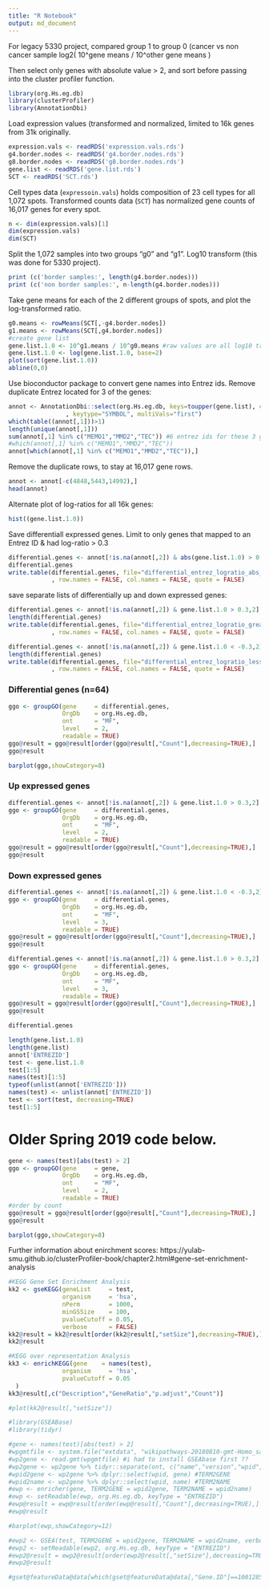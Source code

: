 ---
title: "R Notebook"
output: md_document
---

For legacy 5330 project, compared group 1 to group 0 (cancer vs non cancer sample
log2( 10^gene means / 10^other gene means )

Then select only genes with absolute value > 2, and sort before passing into the cluster profiler function.
```{r, echo=FALSE}
library(org.Hs.eg.db)
library(clusterProfiler)
library(AnnotationDbi)
```

Load expression values (transformed and normalized, limited to 16k genes from 31k originally.
```{r}
expression.vals <- readRDS('expression.vals.rds')
g4.border.nodes <- readRDS('g4.border.nodes.rds')
g8.border.nodes <- readRDS('g8.border.nodes.rds')
gene.list <- readRDS('gene.list.rds')
SCT <- readRDS('SCT.rds')
```

Cell types data (`expressoin.vals`) holds composition of 23 cell types for all 1,072 spots. Transformed counts data (`SCT`) has normalized gene counts of 16,017 genes for every spot.
```{r}
n <- dim(expression.vals)[1]
dim(expression.vals)
dim(SCT)
```

Split the 1,072 samples into two groups "g0" and "g1". Log10 transform (this was done for 5330 project).
```{r}
print (c('border samples:', length(g4.border.nodes)))
print (c('non border samples:', n-length(g4.border.nodes)))
```

Take gene means for each of the 2 different groups of spots, and plot the log-transformed ratio.
```{r}
g0.means <- rowMeans(SCT[,-g4.border.nodes])
g1.means <- rowMeans(SCT[,g4.border.nodes])
#create gene list
gene.list.1.0 <- 10^g1.means / 10^g0.means #raw values are all log10 transormed. undo that.
gene.list.1.0 <- log(gene.list.1.0, base=2)
plot(sort(gene.list.1.0))
abline(0,0)
```

Use bioconductor package to convert gene names into Entrez ids. Remove duplicate Entrez located for 3 of the genes:
```{r}
annot <- AnnotationDbi::select(org.Hs.eg.db, keys=toupper(gene.list), columns=c("SYMBOL","ENTREZID")
                , keytype="SYMBOL", multiVals="first")
which(table((annot[,1]))>1)
length(unique(annot[,1]))
sum(annot[,1] %in% c("MEMO1","MMD2","TEC")) #6 entrez ids for these 3 gene symbols
#which(annot[,1] %in% c("MEMO1","MMD2","TEC"))
annot[which(annot[,1] %in% c("MEMO1","MMD2","TEC")),]
```
Remove the duplicate rows, to stay at 16,017 gene rows.
```{r}
annot <- annot[-c(4848,5443,14992),]
head(annot)
```

Alternate plot of log-ratios for all 16k genes:
```{r}
hist((gene.list.1.0))
```
Save differentiall expressed genes. Limit to only genes that mapped to an Entrez ID & had log-ratio > 0.3
```{r}
differential.genes <- annot[!is.na(annot[,2]) & abs(gene.list.1.0) > 0.3,2]
differential.genes
write.table(differential.genes, file="differential_entrez_logratio_abs_greater_point3.txt"
            , row.names = FALSE, col.names = FALSE, quote = FALSE)
```

save separate lists of differentially up and down expressed genes:
```{r}
differential.genes <- annot[!is.na(annot[,2]) & gene.list.1.0 > 0.3,2]
length(differential.genes)
write.table(differential.genes, file="differential_entrez_logratio_greater_point3.txt"
            , row.names = FALSE, col.names = FALSE, quote = FALSE)

differential.genes <- annot[!is.na(annot[,2]) & gene.list.1.0 < -0.3,2]
length(differential.genes)
write.table(differential.genes, file="differential_entrez_logratio_less_point3.txt"
            , row.names = FALSE, col.names = FALSE, quote = FALSE)
```
### Differential genes (n=64)
```{r}
ggo <- groupGO(gene     = differential.genes,
               OrgDb    = org.Hs.eg.db,
               ont      = "MF",
               level    = 2,
               readable = TRUE)
ggo@result = ggo@result[order(ggo@result[,"Count"],decreasing=TRUE),]
ggo@result

barplot(ggo,showCategory=8)
```

### Up expressed genes
```{r}
differential.genes <- annot[!is.na(annot[,2]) & gene.list.1.0 > 0.3,2]
ggo <- groupGO(gene     = differential.genes,
               OrgDb    = org.Hs.eg.db,
               ont      = "MF",
               level    = 2,
               readable = TRUE)
ggo@result = ggo@result[order(ggo@result[,"Count"],decreasing=TRUE),]
ggo@result
```


### Down expressed genes
```{r}
differential.genes <- annot[!is.na(annot[,2]) & gene.list.1.0 < -0.3,2]
ggo <- groupGO(gene     = differential.genes,
               OrgDb    = org.Hs.eg.db,
               ont      = "MF",
               level    = 3,
               readable = TRUE)
ggo@result = ggo@result[order(ggo@result[,"Count"],decreasing=TRUE),]
ggo@result
```



```{r}
differential.genes <- annot[!is.na(annot[,2]) & gene.list.1.0 > 0.3,2]
ggo <- groupGO(gene     = differential.genes,
               OrgDb    = org.Hs.eg.db,
               ont      = "MF",
               level    = 3,
               readable = TRUE)
ggo@result = ggo@result[order(ggo@result[,"Count"],decreasing=TRUE),]
ggo@result
```


```{r}
differential.genes
```


```{r}
length(gene.list.1.0)
length(gene.list)
annot['ENTREZID']
test <- gene.list.1.0
test[1:5]
names(test)[1:5]
typeof(unlist(annot['ENTREZID']))
names(test) <- unlist(annot['ENTREZID'])
test <- sort(test, decreasing=TRUE)
test[1:5]
```



# Older Spring 2019 code below.
```{r}
gene <- names(test)[abs(test) > 2]
ggo <- groupGO(gene     = gene,
               OrgDb    = org.Hs.eg.db,
               ont      = "MF",
               level    = 2,
               readable = TRUE)
#order by count
ggo@result = ggo@result[order(ggo@result[,"Count"],decreasing=TRUE),]
ggo@result
```

```{r}
barplot(ggo,showCategory=8)
```



Further information about enirchment scores:
https://yulab-smu.github.io/clusterProfiler-book/chapter2.html#gene-set-enrichment-analysis

```{r}
#KEGG Gene Set Enrichment Analysis
kk2 <- gseKEGG(geneList     = test,
               organism     = 'hsa',
               nPerm        = 1000,
               minGSSize    = 100,
               pvalueCutoff = 0.05,
               verbose      = FALSE)
kk2@result = kk2@result[order(kk2@result[,"setSize"],decreasing=TRUE),]
kk2@result
```

```{r}
#KEGG over representation Analysis
kk3 <- enrichKEGG(gene    = names(test),
               organism     = 'hsa',
               pvalueCutoff = 0.05
  )
kk3@result[,c("Description","GeneRatio","p.adjust","Count")]
```


```{r}
#plot(kk2@result[,"setSize"])
```



```{r}
#library(GSEABase)
#library(tidyr)
```

```{r}
#gene <- names(test)[abs(test) > 2]
#wpgmtfile <- system.file("extdata", "wikipathways-20180810-gmt-Homo_sapiens.gmt", package="clusterProfiler")
#wp2gene <- read.gmt(wpgmtfile) #i had to install GSEAbase first ??
#wp2gene <- wp2gene %>% tidyr::separate(ont, c("name","version","wpid","org"), "%")
#wpid2gene <- wp2gene %>% dplyr::select(wpid, gene) #TERM2GENE
#wpid2name <- wp2gene %>% dplyr::select(wpid, name) #TERM2NAME
#ewp <- enricher(gene, TERM2GENE = wpid2gene, TERM2NAME = wpid2name)
#ewp <- setReadable(ewp, org.Hs.eg.db, keyType = "ENTREZID")
#ewp@result = ewp@result[order(ewp@result[,"Count"],decreasing=TRUE),]
#ewp@result
```

```{r}
#barplot(ewp,showCategory=12)
```


```{r}
#ewp2 <- GSEA(test, TERM2GENE = wpid2gene, TERM2NAME = wpid2name, verbose=FALSE)
#ewp2 <- setReadable(ewp2, org.Hs.eg.db, keyType = "ENTREZID")
#ewp2@result = ewp2@result[order(ewp2@result[,"setSize"],decreasing=TRUE),]
#ewp2@result
```

```{r}
#gset@featureData@data[which(gset@featureData@data[,"Gene.ID"]==100128545),c("ID","Gene.ID")]
```
